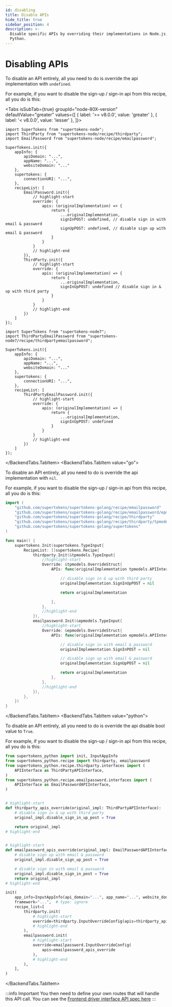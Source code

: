 ```yaml
---
id: disabling
title: Disable APIs
hide_title: true
sidebar_position: 4
description: >-
  Disable specific APIs by overriding their implementations in Node.js, Go, and
  Python.
---
```



# Disabling APIs

<BackendTabs>
<BackendTabs.TabItem value="nodejs">

To disable an API entirely, all you need to do is override the api implementation with `undefined`.

For example, if you want to disable the sign-up / sign-in api from this recipe, all you do is this:

<Tabs
	isSubTab={true}
	groupId="node-80X-version"
	defaultValue="greater"
	values={[
		{ label: '>= v8.0.0', value: 'greater' },
		{ label: '< v8.0.0', value: 'lesser' },
	]}>
<TabItem value="greater">

```tsx
import SuperTokens from "supertokens-node";
import ThirdParty from "supertokens-node/recipe/thirdparty";
import EmailPassword from "supertokens-node/recipe/emailpassword";

SuperTokens.init({
    appInfo: {
        apiDomain: "...",
        appName: "...",
        websiteDomain: "..."
    },
    supertokens: {
        connectionURI: "...",
    },
    recipeList: [
        EmailPassword.init({
            // highlight-start
            override: {
                apis: (originalImplementation) => {
                    return {
                        ...originalImplementation,
                        signInPOST: undefined, // disable sign in with email & password
                        signUpPOST: undefined, // disable sign up with email & password
                    }
                }
            }
            // highlight-end
        }),
        ThirdParty.init({
            // highlight-start
            override: {
                apis: (originalImplementation) => {
                    return {
                        ...originalImplementation,
                        signInUpPOST: undefined // disable sign in & up with third party
                    }
                }
            }
            // highlight-end
        })
    ]
});
```

</TabItem>
<TabItem value="lesser">

```tsx
import SuperTokens from "supertokens-node7";
import ThirdPartyEmailPassword from "supertokens-node7/recipe/thirdpartyemailpassword";

SuperTokens.init({
    appInfo: {
        apiDomain: "...",
        appName: "...",
        websiteDomain: "..."
    },
    supertokens: {
        connectionURI: "...",
    },
    recipeList: [
        ThirdPartyEmailPassword.init({
            // highlight-start
            override: {
                apis: (originalImplementation) => {
                    return {
                        ...originalImplementation,
                        signInUpPOST: undefined
                    }
                }
            }
            // highlight-end
        })
    ]
});
```

</TabItem>
</Tabs>

</BackendTabs.TabItem>
<BackendTabs.TabItem value="go">

To disable an API entirely, all you need to do is override the api implementation with `nil`.

For example, if you want to disable the sign-up / sign-in api from this recipe, all you do is this:

```go
import (
	"github.com/supertokens/supertokens-golang/recipe/emailpassword"
	"github.com/supertokens/supertokens-golang/recipe/emailpassword/epmodels"
	"github.com/supertokens/supertokens-golang/recipe/thirdparty"
	"github.com/supertokens/supertokens-golang/recipe/thirdparty/tpmodels"
	"github.com/supertokens/supertokens-golang/supertokens"
)

func main() {
	supertokens.Init(supertokens.TypeInput{
		RecipeList: []supertokens.Recipe{
			thirdparty.Init(&tpmodels.TypeInput{
				//highlight-start
				Override: &tpmodels.OverrideStruct{
					APIs: func(originalImplementation tpmodels.APIInterface) tpmodels.APIInterface {

						// disable sign in & up with third party
						originalImplementation.SignInUpPOST = nil

						return originalImplementation

					},
				},
				//highlight-end
			}),
			emailpassword.Init(&epmodels.TypeInput{
				//highlight-start
				Override: &epmodels.OverrideStruct{
					APIs: func(originalImplementation epmodels.APIInterface) epmodels.APIInterface {

						// disable sign in with email & password
						originalImplementation.SignInPOST = nil

						// disable sign up with email & password
						originalImplementation.SignUpPOST = nil

						return originalImplementation
					},
				},
				//highlight-end
			}),
		},
	})
}
```
</BackendTabs.TabItem>
<BackendTabs.TabItem value="python">

To disable an API entirely, all you need to do is override the api disable bool value to `True`.

For example, if you want to disable the sign-up / sign-in api from this recipe, all you do is this:

```python
from supertokens_python import init, InputAppInfo
from supertokens_python.recipe import thirdparty, emailpassword
from supertokens_python.recipe.thirdparty.interfaces import (
    APIInterface as ThirdPartyAPIInterface,
)
from supertokens_python.recipe.emailpassword.interfaces import (
    APIInterface as EmailPasswordAPIInterface,
)


# highlight-start
def thirdparty_apis_override(original_impl: ThirdPartyAPIInterface):
    # disable sign in & up with third party
    original_impl.disable_sign_in_up_post = True

    return original_impl
# highlight-end


# highlight-start
def emailpassword_apis_override(original_impl: EmailPasswordAPIInterface):
    # disable sign up with email & password
    original_impl.disable_sign_up_post = True

    # disable sign in with email & password
    original_impl.disable_sign_in_post = True
    return original_impl
# highlight-end

init(
    app_info=InputAppInfo(api_domain="...", app_name="...", website_domain="..."),
    framework="...",  # type: ignore
    recipe_list=[
        thirdparty.init(
            # highlight-start
            override=thirdparty.InputOverrideConfig(apis=thirdparty_apis_override),
            # highlight-end
        ),
        emailpassword.init(
            # highlight-start
            override=emailpassword.InputOverrideConfig(
                apis=emailpassword_apis_override
            ),
            # highlight-end
        ),
    ],
)
```

</BackendTabs.TabItem>
</BackendTabs>

:::info Important
You then need to define your own routes that will handle this API call. You can see the [Frontend driver interface API spec here](/docs/references/api-reference)
:::
